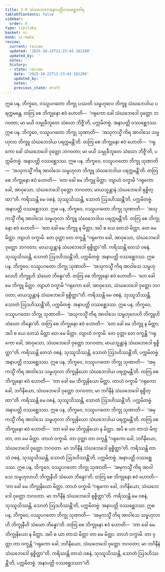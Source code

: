 ```yaml
---
title: 3.8 သံဃဘေဒေအနာပတ္တိဝဿစ္ဆေဒဝါရ
tableOfContents: false
sidebar:
  order: 8
type: tipitaka
basket: vi
book: vi-maha
review:
  current: review
  updated: '2025-10-22T11:23:43.181208'
  updated_by: ''
  notes: ''
  history:
  - state: review
    date: '2025-10-22T11:23:43.181208'
    updated_by: ''
    notes: ''
    previous_state: draft
---
```



<ReviewStatus review={frontmatter.review} showDetails={true} />

<HypothesisAnnotation frontmatter={frontmatter} />

<DynamicBreadcrumb />

<Division number="202" book="vi-maha" e="ch" v="3" p="209">

<Paragraph number="896" book="vi-maha">
ဣဓ ပန, ဘိက္ခဝေ, ဝဿူပဂတော ဘိက္ခု ပဿတိ သမ္ဗဟုလေ ဘိက္ခူ သံဃဘေဒါယ ပရက္ကမန္တေ. တတြ စေ ဘိက္ခုနော ဧဝံ ဟောတိ—  ‘ဂရုကော ခေါ သံဃဘေဒေါ ဝုတ္တော ဘဂဝတာ; မာ မယိ သမ္မုခီဘူတေ သံဃော ဘိဇ္ဇီ’တိ, ပက္ကမိတဗ္ဗံ. အနာပတ္တိ ဝဿစ္ဆေဒဿ.
</Paragraph>

<Paragraph number="897" book="vi-maha">
ဣဓ ပန, ဘိက္ခဝေ, ဝဿူပဂတော ဘိက္ခု သုဏာတိ—  ‘အသုကသ္မိံ ကိရ အာဝါသေ သမ္ဗဟုလာ ဘိက္ခူ သံဃဘေဒါယ ပရက္ကမန္တီ’တိ. တတြ စေ ဘိက္ခုနော ဧဝံ ဟောတိ—  ‘ဂရုကော ခေါ သံဃဘေဒေါ ဝုတ္တော ဘဂဝတာ; မာ မယိ သမ္မုခီဘူတေ သံဃော ဘိဇ္ဇီ’တိ, ပက္ကမိတဗ္ဗံ. အနာပတ္တိ ဝဿစ္ဆေဒဿ.
</Paragraph>

<Paragraph number="898" book="vi-maha">
ဣဓ ပန, ဘိက္ခဝေ, ဝဿူပဂတော ဘိက္ခု သုဏာတိ—  ‘အသုကသ္မိံ ကိရ အာဝါသေ သမ္ဗဟုလာ ဘိက္ခူ သံဃဘေဒါယ ပရက္ကမန္တီ’တိ. တတြ စေ ဘိက္ခုနော ဧဝံ ဟောတိ—  ‘တေ ခေါ မေ ဘိက္ခူ မိတ္တာ. တျာဟံ ဝက္ခာမိ “ဂရုကော ခေါ, အာဝုသော, သံဃဘေဒေါ ဝုတ္တော ဘဂဝတာ; မာယသ္မန္တာနံ သံဃဘေဒေါ ရုစ္စိတ္ထာ”တိ. ကရိဿန္တိ မေ ဝစနံ, သုဿူသိဿန္တိ, သောတံ ဩဒဟိဿန္တီ’တိ, ပက္ကမိတဗ္ဗံ. အနာပတ္တိ ဝဿစ္ဆေဒဿ.
</Paragraph>

<Paragraph number="899" book="vi-maha">
ဣဓ ပန, ဘိက္ခဝေ, ဝဿူပဂတော ဘိက္ခု သုဏာတိ—  ‘အသုကသ္မိံ ကိရ အာဝါသေ သမ္ဗဟုလာ ဘိက္ခူ သံဃဘေဒါယ ပရက္ကမန္တီ’တိ. တတြ စေ ဘိက္ခုနော ဧဝံ ဟောတိ—  ‘တေ ခေါ မေ ဘိက္ခူ န မိတ္တာ; အပိ စ ယေ တေသံ မိတ္တာ, တေ မေ မိတ္တာ. တျာဟံ ဝက္ခာမိ. တေ ဝုတ္တာ တေ ဝက္ခန္တိ “ဂရုကော ခေါ, အာဝုသော, သံဃဘေဒေါ ဝုတ္တော ဘဂဝတာ; မာယသ္မန္တာနံ သံဃဘေဒေါ ရုစ္စိတ္ထာ”တိ. ကရိဿန္တိ တေသံ ဝစနံ, သုဿူသိဿန္တိ, သောတံ ဩဒဟိဿန္တီ’တိ, ပက္ကမိတဗ္ဗံ. အနာပတ္တိ ဝဿစ္ဆေဒဿ.
</Paragraph>

<Paragraph number="900" book="vi-maha">
ဣဓ ပန, ဘိက္ခဝေ, ဝဿူပဂတော ဘိက္ခု သုဏာတိ—  ‘အသုကသ္မိံ ကိရ အာဝါသေ သမ္ဗဟုလေဟိ ဘိက္ခူဟိ သံဃော ဘိန္နော’တိ. တတြ စေ ဘိက္ခုနော ဧဝံ ဟောတိ—  ‘တေ ခေါ မေ ဘိက္ခူ မိတ္တာ. တျာဟံ ဝက္ခာမိ “ဂရုကော ခေါ, အာဝုသော, သံဃဘေဒေါ ဝုတ္တော ဘဂဝတာ; မာယသ္မန္တာနံ သံဃဘေဒေါ ရုစ္စိတ္ထာ”တိ. ကရိဿန္တိ မေ ဝစနံ, သုဿူသိဿန္တိ, သောတံ ဩဒဟိဿန္တီ’တိ, ပက္ကမိတဗ္ဗံ. အနာပတ္တိ ဝဿစ္ဆေဒဿ.
</Paragraph>

<Paragraph number="901" book="vi-maha">
ဣဓ ပန, ဘိက္ခဝေ, ဝဿူပဂတော ဘိက္ခု သုဏာတိ—  ‘အသုကသ္မိံ ကိရ အာဝါသေ သမ္ဗဟုလေဟိ ဘိက္ခူဟိ သံဃော ဘိန္နော’တိ. တတြ စေ ဘိက္ခုနော ဧဝံ ဟောတိ—  ‘တေ ခေါ မေ ဘိက္ခူ န မိတ္တာ; အပိ စ ယေ တေသံ မိတ္တာ တေ မေ မိတ္တာ. တျာဟံ ဝက္ခာမိ. တေ ဝုတ္တာ တေ ဝက္ခန္တိ “ဂရုကော ခေါ, အာဝုသော, သံဃဘေဒေါ ဝုတ္တော ဘဂဝတာ; မာယသ္မန္တာနံ သံဃဘေဒေါ ရုစ္စိတ္ထာ”တိ. ကရိဿန္တိ တေသံ ဝစနံ, သုဿူသိဿန္တိ, သောတံ ဩဒဟိဿန္တီ’တိ, ပက္ကမိတဗ္ဗံ. အနာပတ္တိ ဝဿစ္ဆေဒဿ.
</Paragraph>

<Paragraph number="902" book="vi-maha">
ဣဓ ပန, ဘိက္ခဝေ, ဝဿူပဂတော ဘိက္ခု သုဏာတိ—  ‘အမုကသ္မိံ ကိရ အာဝါသေ သမ္ဗဟုလာ ဘိက္ခုနိယော သံဃဘေဒါယ ပရက္ကမန္တီ’တိ. တတြ စေ ဘိက္ခုနော ဧဝံ ဟောတိ—  ‘တာ ခေါ မေ ဘိက္ခုနိယော မိတ္တာ. တာဟံ ဝက္ခာမိ “ဂရုကော ခေါ, ဘဂိနိယော, သံဃဘေဒေါ ဝုတ္တော ဘဂဝတာ; မာ ဘဂိနီနံ သံဃဘေဒေါ ရုစ္စိတ္ထာ”တိ. ကရိဿန္တိ မေ ဝစနံ, သုဿူသိဿန္တိ, သောတံ ဩဒဟိဿန္တီ’တိ, ပက္ကမိတဗ္ဗံ. အနာပတ္တိ ဝဿစ္ဆေဒဿ.
</Paragraph>

<Paragraph number="903" book="vi-maha">
ဣဓ ပန, ဘိက္ခဝေ, ဝဿူပဂတော ဘိက္ခု သုဏာတိ—  ‘အမုကသ္မိံ ကိရ အာဝါသေ သမ္ဗဟုလာ ဘိက္ခုနိယော သံဃဘေဒါယ ပရက္ကမန္တီ’တိ. တတြ စေ ဘိက္ခုနော ဧဝံ ဟောတိ—  ‘တာ ခေါ မေ ဘိက္ခုနိယော န မိတ္တာ. အပိ စ ယာ တာသံ မိတ္တာ, တာ မေ မိတ္တာ. တာဟံ ဝက္ခာမိ. တာ ဝုတ္တာ တာ ဝက္ခန္တိ “ဂရုကော ခေါ, ဘဂိနိယော, သံဃဘေဒေါ ဝုတ္တော ဘဂဝတာ. မာ ဘဂိနီနံ သံဃဘေဒေါ ရုစ္စိတ္ထာ”တိ. ကရိဿန္တိ တာသံ ဝစနံ, သုဿူသိဿန္တိ, သောတံ ဩဒဟိဿန္တီ’တိ, ပက္ကမိတဗ္ဗံ. အနာပတ္တိ ဝဿစ္ဆေဒဿ.
</Paragraph>

<Paragraph number="904" book="vi-maha">
ဣဓ ပန, ဘိက္ခဝေ, ဝဿူပဂတော ဘိက္ခု သုဏာတိ—  ‘အမုကသ္မိံ ကိရ အာဝါသေ သမ္ဗဟုလာဟိ ဘိက္ခုနီဟိ သံဃော ဘိန္နော’တိ. တတြ စေ ဘိက္ခုနော ဧဝံ ဟောတိ—  ‘တာ ခေါ မေ ဘိက္ခုနိယော မိတ္တာ. တာဟံ ဝက္ခာမိ “ဂရုကော ခေါ, ဘဂိနိယော, သံဃဘေဒေါ ဝုတ္တော ဘဂဝတာ. မာ ဘဂိနီနံ သံဃဘေဒေါ ရုစ္စိတ္ထာ”တိ. ကရိဿန္တိ မေ ဝစနံ, သုဿူသိဿန္တိ, သောတံ ဩဒဟိဿန္တီ’တိ, ပက္ကမိတဗ္ဗံ. အနာပတ္တိ ဝဿစ္ဆေဒဿ.
</Paragraph>

<Paragraph number="905" book="vi-maha">
ဣဓ ပန, ဘိက္ခဝေ, ဝဿူပဂတော ဘိက္ခု သုဏာတိ—  ‘အမုကသ္မိံ ကိရ အာဝါသေ သမ္ဗဟုလာဟိ ဘိက္ခုနီဟိ သံဃော ဘိန္နော’တိ. တတြ စေ ဘိက္ခုနော ဧဝံ ဟောတိ—  ‘တာ ခေါ မေ ဘိက္ခုနိယော န မိတ္တာ. အပိ စ ယာ တာသံ မိတ္တာ တာ မေ မိတ္တာ. တာဟံ ဝက္ခာမိ. တာ ဝုတ္တာ တာ ဝက္ခန္တိ “ဂရုကော ခေါ, ဘဂိနိယော, သံဃဘေဒေါ ဝုတ္တော ဘဂဝတာ; မာ ဘဂိနီနံ သံဃဘေဒေါ ရုစ္စိတ္ထာ”တိ. ကရိဿန္တိ တာသံ ဝစနံ, သုဿူသိဿန္တိ, သောတံ ဩဒဟိဿန္တီ’တိ, ပက္ကမိတဗ္ဗံ. အနာပတ္တိ ဝဿစ္ဆေဒဿာ”တိ.
</Paragraph>
</Division>